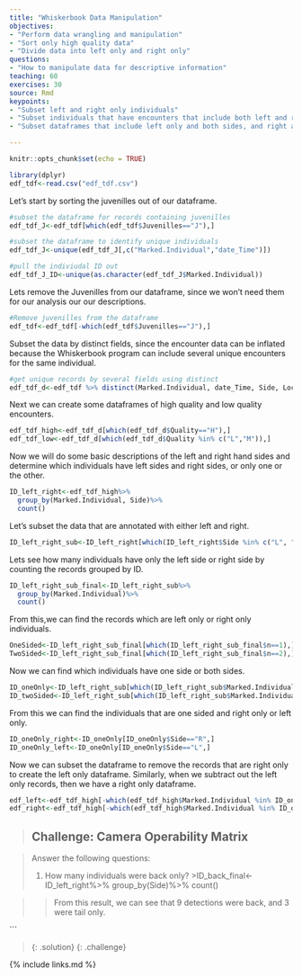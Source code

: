 ---
title: "Whiskerbook Data Manipulation"
objectives:
- "Perform data wrangling and manipulation"
- "Sort only high quality data"
- "Divide data into left only and right only"
questions: 
- "How to manipulate data for descriptive information"
teaching: 60
exercises: 30
source: Rmd
keypoints:
- "Subset left and right only individuals"
- "Subset individuals that have encounters that include both left and right sides"
- "Subset dataframes that include left only and both sides, and right and both sides"

---

```{r setup, include=FALSE}
knitr::opts_chunk$set(echo = TRUE)
```


```{r load-libraries, echo = FALSE, results='hide', warning = FALSE, message = FALSE}
library(dplyr)
edf_tdf<-read.csv("edf_tdf.csv")
```

Let's start by sorting the juvenilles out of our dataframe.
```{r}
#subset the dataframe for records containing juvenilles
edf_tdf_J<-edf_tdf[which(edf_tdf$Juvenilles=="J"),]

#subset the dataframe to identify unique individuals
edf_tdf_J<-unique(edf_tdf_J[,c("Marked.Individual","date_Time")])

#pull the indiviudal ID out
edf_tdf_J_ID<-unique(as.character(edf_tdf_J$Marked.Individual))

```

Lets remove the Juvenilles from our dataframe, since we won't need them for our analysis our our descriptions. 
```{r}
#Remove juvenilles from the dataframe
edf_tdf<-edf_tdf[-which(edf_tdf$Juvenilles=="J"),]
```

Subset the data by distinct fields, since the encounter data can be inflated because the Whiskerbook program can include several unique encounters for the same individual.
```{r}
#get unique records by several fields using distinct
edf_tdf_d<-edf_tdf %>% distinct(Marked.Individual, date_Time, Side, Location.ID, .keep_all = TRUE)
```

Next we can create some dataframes of high quality and low quality encounters.
```{r}
edf_tdf_high<-edf_tdf_d[which(edf_tdf_d$Quality=="H"),]
edf_tdf_low<-edf_tdf_d[which(edf_tdf_d$Quality %in% c("L","M")),]
```

Now we will do some basic descriptions of the left and right hand sides and determine which individuals have left sides and right sides, or only one or the other. 
```{r}
ID_left_right<-edf_tdf_high%>%
  group_by(Marked.Individual, Side)%>%
  count()
```
  
Let's subset the data that are annotated with either left and right.
```{r}
ID_left_right_sub<-ID_left_right[which(ID_left_right$Side %in% c("L", "R")),]
```

Lets see how many individuals have only the left side or right side by counting the records grouped by ID. 
```{r}
ID_left_right_sub_final<-ID_left_right_sub%>%
  group_by(Marked.Individual)%>%
  count()
```

From this,we can find the records which are left only or right only individuals. 
```{r}
OneSided<-ID_left_right_sub_final[which(ID_left_right_sub_final$n==1),]
TwoSided<-ID_left_right_sub_final[which(ID_left_right_sub_final$n==2),]
```

Now we can find which individuals have one side or both sides.
```{r}
ID_oneOnly<-ID_left_right_sub[which(ID_left_right_sub$Marked.Individual %in% OneSided$Marked.Individual),]
ID_twoSided<-ID_left_right_sub[which(ID_left_right_sub$Marked.Individual %in% TwoSided$Marked.Individual),]
```

From this we can find the individuals that are one sided and right only or left only.
```{r}
ID_oneOnly_right<-ID_oneOnly[ID_oneOnly$Side=="R",]
ID_oneOnly_left<-ID_oneOnly[ID_oneOnly$Side=="L",]
```

Now we can subset the dataframe to remove the records that are right only to create the left only dataframe. Similarly, when we subtract out the left only records, then we have a right only dataframe.
```{r}
edf_left<-edf_tdf_high[-which(edf_tdf_high$Marked.Individual %in% ID_oneOnly_right$Marked.Individual),]
edf_right<-edf_tdf_high[-which(edf_tdf_high$Marked.Individual %in% ID_oneOnly_left$Marked.Individual),]
```




> ## Challenge: Camera Operability Matrix

> 
> Answer the following questions:
> 
> 1. How many individuals were back only?
> >ID_back_final<-ID_left_right%>%
  group_by(Side)%>%
  count()
  
>>From this result, we can see that 9 detections were back, and 3 were tail only.


```

> {: .solution}
{: .challenge}

{% include links.md %}


